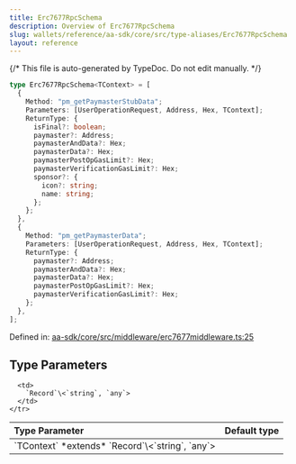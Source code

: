 ```yaml
---
title: Erc7677RpcSchema
description: Overview of Erc7677RpcSchema
slug: wallets/reference/aa-sdk/core/src/type-aliases/Erc7677RpcSchema
layout: reference
---
```


{/* This file is auto-generated by TypeDoc. Do not edit manually. */}

```ts
type Erc7677RpcSchema<TContext> = [
  {
    Method: "pm_getPaymasterStubData";
    Parameters: [UserOperationRequest, Address, Hex, TContext];
    ReturnType: {
      isFinal?: boolean;
      paymaster?: Address;
      paymasterAndData?: Hex;
      paymasterData?: Hex;
      paymasterPostOpGasLimit?: Hex;
      paymasterVerificationGasLimit?: Hex;
      sponsor?: {
        icon?: string;
        name: string;
      };
    };
  },
  {
    Method: "pm_getPaymasterData";
    Parameters: [UserOperationRequest, Address, Hex, TContext];
    ReturnType: {
      paymaster?: Address;
      paymasterAndData?: Hex;
      paymasterData?: Hex;
      paymasterPostOpGasLimit?: Hex;
      paymasterVerificationGasLimit?: Hex;
    };
  },
];
```

Defined in: [aa-sdk/core/src/middleware/erc7677middleware.ts:25](https://github.com/alchemyplatform/aa-sdk/blob/08ef11b1fc98663df6a97fa93722c7f14b33f1cc/aa-sdk/core/src/middleware/erc7677middleware.ts#L25)

## Type Parameters

<table>
  <thead>
    <tr>
      <th align="left">Type Parameter</th>
      <th align="left">Default type</th>
    </tr>
  </thead>

  <tbody>
    <tr>
      <td>
        `TContext` *extends* `Record`\<`string`, `any`>
      </td>

      <td>
        `Record`\<`string`, `any`>
      </td>
    </tr>

  </tbody>
</table>
